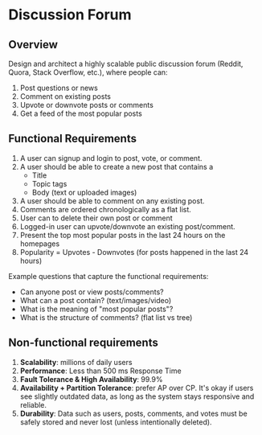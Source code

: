 # Discussion Forum

## Overview

Design and architect a highly scalable public discussion forum (Reddit, Quora, Stack Overflow, etc.), where people can:
1. Post questions or news
2. Comment on existing posts
3. Upvote or downvote posts or comments
4. Get a feed of the most popular posts


## Functional Requirements

1. A user can signup and login to post, vote, or comment.
2. A user should be able to create a new post that contains a
   - Title
   - Topic tags
   - Body (text or uploaded images)
3. A user should be able to comment on any existing post.
4. Comments are ordered chronologically as a flat list.
5. User can to delete their own post or comment
6. Logged-in user can upvote/downvote an existing post/comment.
7. Present the top most popular posts in the last 24 hours on the homepages
8. Popularity = Upvotes - Downvotes (for posts happened in the last 24 hours)

Example questions that capture the functional requirements:

- Can anyone post or view posts/comments?
- What can a post contain? (text/images/video)
- What is the meaning of "most popular posts"?
- What is the structure of comments? (flat list vs tree)


## Non-functional requirements

1. **Scalability**: millions of daily users
2. **Performance**: Less than 500 ms Response Time
3. **Fault Tolerance & High Availability**: 99.9%
4. **Availability + Partition Tolerance**: prefer AP over CP. It's okay if users see slightly outdated data, as long as the system stays responsive and reliable.
5. **Durability**: Data such as users, posts, comments, and votes must be safely stored and never lost (unless intentionally deleted).
